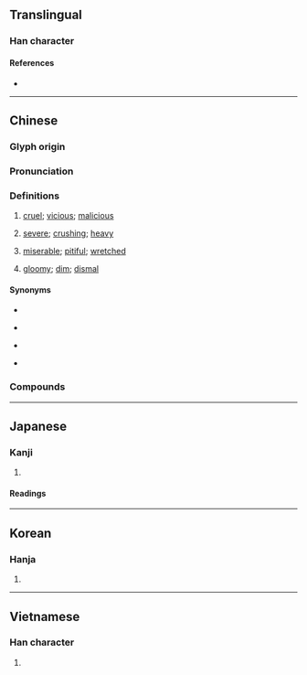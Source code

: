 {{also|惨}}
{{character info}}
==Translingual==

===Han character===
{{Han char|rn=61|rad=心|as=11|sn=14|four=93022|canj=PIIH|ids=⿰忄參}}

====References====
* {{Han ref|kx=0398.380|dkj=11094|dj=0738.030|hdz=42348.110|uh=6158|ud=24920|bh=BA47|bd=47687}}

----

==Chinese==
{{zh-forms|s=惨|alt=憯,𢠊,𢡖}}

===Glyph origin===
{{Han etym}}
{{Han compound|心|參|t1=heart|ls=psc|c1=s|c2=p}}

===Pronunciation===
{{zh-pron
|m=cǎn
|m-s=
|c=caam2
|c-t=tam2
|g=
|h=pfs=chhám
|j=
|mb=chǎng
|md=chāng
|mn=chhám
|mn-t=cam2
|w=
|x=
|mc=y
|oc=y
|ma=Zh-cǎn.oga
|cat=a
}}

{{rfp|wuu|Wu Chinese}}

===Definitions===
{{zh-hanzi}}

# {{lb|zh|literary|or in compounds}} [[cruel]]; [[vicious]]; [[malicious]]
# {{lb|zh|of losses, defeats, etc.}} [[severe]]; [[crushing]]; [[heavy]]
# [[miserable]]; [[pitiful]]; [[wretched]]
# {{lb|zh|literary|or in compounds}} [[gloomy]]; [[dim]]; [[dismal]]

====Synonyms====
* {{s|cruel}}
{{zh-syn-saurus|殘暴}}
* {{s|severe}}
{{zh-syn-saurus|嚴重}}
* {{s|miserable}}
{{zh-syn-saurus|悲傷}}
* {{s|gloomy}}
{{zh-syn-saurus|昏暗}}

===Compounds===
{{zh-der|慘重|慘劇|慘痛|慘叫|慘遭|慘白|慘案|慘淡|慘烈|慘死|慘象|慘相|慘景|慘境|慘兮兮|累慘|悲慘|淒慘|慘敗|慘事|慘不忍睹|淒淒慘慘|慘戚|慘慘戚戚|慘不人道|慘無人道|前景慘淡|慘澹|慘慼|慘礉|慘澹經營|天倫之慘|天愁地慘|悽悽慘慘|寒慘慘|慘狀|慘酷|慘變|慘腹|慘綠愁紅|慘綠|慘絕人寰|慘慄|慘愴|慘悽|慘急|慘怛|慘切|愁雲慘霧|愁紅慘綠|悽慘|恓慘|慘綠少年|慘不忍聞|五卅慘案|六四慘案|天昏地慘|慘慘|慘禍|慘然|慘惻|慘厲|慘笑|五三慘案|慘然不樂|傷心慘目|沙基慘案|梏慘|打慘|濟南慘案|疾痛慘怛|昏慘慘|綠慘雙蛾|黯慘|紅愁綠慘|綠慘紅愁|共慘黨|慘毒}}

{{zh-cat|Intermediate|Emotions}}

----

==Japanese==
{{ja-kanji forms|惨|慘}}

===Kanji===
{{ja-kanji|grade=|rs=心11|shin=惨}}

# {{rfdef|ja|sort=心11}}

====Readings====
{{ja-readings
|goon=そん
|kanon=さん
|kanyoon=ざん
|kun=みじ-め, いた-む
}}

----

==Korean==

===Hanja===
{{ko-hanja|hangeul=[[참]], [[침]]|eumhun=|rv=cham, chim|mr=ch'am, ch'im|y=cham, chim}}

# {{rfdef|ko|sort=心11}}

----

==Vietnamese==

===Han character===
{{vi-readings|reading=thảm, thom, thỏm|rs=心11}}

# {{rfdef|vi|sort=心11}}